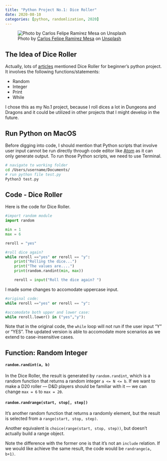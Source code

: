```yaml
---
title: "Python Project No.1: Dice Roller"
date: 2020-08-10
categories: [python, randomlization, 2020]
---
```


![Photo by <a href="https://unsplash.com/@cafera13?utm_source=unsplash&utm_medium=referral&utm_content=creditCopyText">Carlos Felipe Ramírez Mesa</a> on <a href="https://unsplash.com/photos/-kwHrztmKzg?utm_source=unsplash&utm_medium=referral&utm_content=creditCopyText">Unsplash</a>](carlos-felipe-ramirez-mesa--kwHrztmKzg-unsplash.jpg)

  

## The Idea of Dice Roller

Actually, lots of [articles](https://knightlab.northwestern.edu/2014/06/05/five-mini-programming-projects-for-the-python-beginner/) mentioned Dice Roller for beginner's python project.
It involves the following functions/statements:

- Random
- Integer
- Print
- While

I chose this as my No.1 project, because I roll dices a lot in Dungeons and Dragons and it could be utilized in other projects that I might develop in the future.

## Run Python on MacOS

Before digging into code, I should mention that Python scripts that involve user input cannot be run directly through code editor like [Atom](https://atom.io) as it can only generate output. To run those Python scripts, we need to use Terminal.

```bash
# navigate to working folder
cd /Users/username/Documents/
# run python file test.py
Python3 test.py
```


## Code - Dice Roller
Here is the code for Dice Roller.

```python
#import random module
import random

min = 1
max = 6

reroll = "yes"

#roll dice again?
while reroll =="yes" or reroll == "y":
    print("Rolling the dice...")
    print("The values are....")
    print(random.randint(min, max))

    reroll = input("Roll the dice again? ")
```

I made some changes to accomodate uppercase input.
```python
#original code:
while reroll =="yes" or reroll == "y":

#accomodate both upper and lower case:
while reroll.lower() in ("yes","y"):
```

Note that in the original code, the `while` loop will not run if the user input "Y" or "YES".
The updated version is able to accomodate more scenarios as we extend to case-insensitive cases.

## Function: Random Integer

#### `random.randint(a, b)`

In the Dice Roller, the result is generated by `random.randint`, which is a random function that returns a random integer `a <= N <= b`.
If we want to make a D20 roller –– D&D players should be familiar with it –– we can change `max = 6` to `max = 20`.
<br>

#### `random.randrange(start, stop[, step])`

It's another random function that returns a randomly element, but the result is selected from a `range(start, stop, step)`.

Another equivalent is `choice(range(start, stop, step))`, but doesn’t actually build a range object.

Note the difference with the former one is that it's not an `include` relation. If we would like achieve the same result, the code would be `randrange(a, b+1)`.
